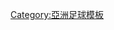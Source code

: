 {{Navbox
|name       = 亞足聯主席
|title      = [[亞洲足球協會|-{zh-cn:亚足联;zh-hk:亞足協;zh-tw:亞足聯;}-]]主席
|listclass = hlist
|titleclass = 
|basestyle  =
|image      = 
|above      = 
|state      =
|group1     = 
| list1 = 
* [[羅文錦]]（1954年）
* [[郭贊]]（1954－1956年）
* [[雷瑞德]]（1956－1957年）
* [[陳南昌]]（1957－1958年）
* [[東姑阿都拉曼]]（1958－1977年）
* {{le|卡民彼茲·阿達巴依|Kambiz Atabay}}（1977－1978年）
* {{le|罕莎阿卜沙瑪|Hamzah Abu Samah}}（1978－1994年）
* [[蘇丹阿末沙 (彭亨)|阿莫莎]]（1994－2002年）
* [[默罕默德·本·哈曼]]（2002－2011年）
* [[張吉龍]]（2011－2013年，代主席）
* [[谢赫·萨尔曼]]（2013－）
}}<noinclude>
{{collapsible option}}
[[Category:亞洲足球模板]]
</noinclude>